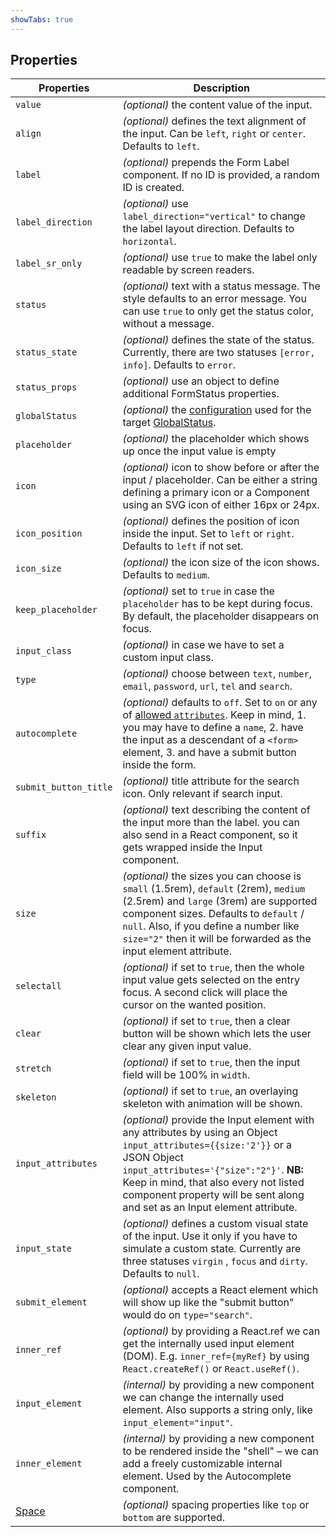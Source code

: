 ```yaml
---
showTabs: true
---
```


## Properties

| Properties                              | Description                                                                                                                                                                                                                                                                                                              |
| --------------------------------------- | ------------------------------------------------------------------------------------------------------------------------------------------------------------------------------------------------------------------------------------------------------------------------------------------------------------------------ |
| `value`                                 | _(optional)_ the content value of the input.                                                                                                                                                                                                                                                                             |
| `align`                                 | _(optional)_ defines the text alignment of the input. Can be `left`, `right` or `center`. Defaults to `left`.                                                                                                                                                                                                            |
| `label`                                 | _(optional)_ prepends the Form Label component. If no ID is provided, a random ID is created.                                                                                                                                                                                                                            |
| `label_direction`                       | _(optional)_ use `label_direction="vertical"` to change the label layout direction. Defaults to `horizontal`.                                                                                                                                                                                                            |
| `label_sr_only`                         | _(optional)_ use `true` to make the label only readable by screen readers.                                                                                                                                                                                                                                               |
| `status`                                | _(optional)_ text with a status message. The style defaults to an error message. You can use `true` to only get the status color, without a message.                                                                                                                                                                     |
| `status_state`                          | _(optional)_ defines the state of the status. Currently, there are two statuses `[error, info]`. Defaults to `error`.                                                                                                                                                                                                    |
| `status_props`                          | _(optional)_ use an object to define additional FormStatus properties.                                                                                                                                                                                                                                                   |
| `globalStatus`                          | _(optional)_ the [configuration](/uilib/components/global-status/properties/#configuration-object) used for the target [GlobalStatus](/uilib/components/global-status).                                                                                                                                                  |
| `placeholder`                           | _(optional)_ the placeholder which shows up once the input value is empty                                                                                                                                                                                                                                                |
| `icon`                                  | _(optional)_ icon to show before or after the input / placeholder. Can be either a string defining a primary icon or a Component using an SVG icon of either 16px or 24px.                                                                                                                                               |
| `icon_position`                         | _(optional)_ defines the position of icon inside the input. Set to `left` or `right`. Defaults to `left` if not set.                                                                                                                                                                                                     |
| `icon_size`                             | _(optional)_ the icon size of the icon shows. Defaults to `medium`.                                                                                                                                                                                                                                                      |
| `keep_placeholder`                      | _(optional)_ set to `true` in case the `placeholder` has to be kept during focus. By default, the placeholder disappears on focus.                                                                                                                                                                                       |
| `input_class`                           | _(optional)_ in case we have to set a custom input class.                                                                                                                                                                                                                                                                |
| `type`                                  | _(optional)_ choose between `text`, `number`, `email`, `password`, `url`, `tel` and `search`.                                                                                                                                                                                                                            |
| `autocomplete`                          | _(optional)_ defaults to `off`. Set to `on` or any of [allowed `attributes`](https://developer.mozilla.org/en-US/docs/Web/HTML/Element/input#attr-autocomplete). Keep in mind, 1. you may have to define a `name`, 2. have the input as a descendant of a `<form>` element, 3. and have a submit button inside the form. |
| `submit_button_title`                   | _(optional)_ title attribute for the search icon. Only relevant if search input.                                                                                                                                                                                                                                         |
| `suffix`                                | _(optional)_ text describing the content of the input more than the label. you can also send in a React component, so it gets wrapped inside the Input component.                                                                                                                                                        |
| `size`                                  | _(optional)_ the sizes you can choose is `small` (1.5rem), `default` (2rem), `medium` (2.5rem) and `large` (3rem) are supported component sizes. Defaults to `default` / `null`. Also, if you define a number like `size="2"` then it will be forwarded as the input element attribute.                                  |
| `selectall`                             | _(optional)_ if set to `true`, then the whole input value gets selected on the entry focus. A second click will place the cursor on the wanted position.                                                                                                                                                                 |
| `clear`                                 | _(optional)_ if set to `true`, then a clear button will be shown which lets the user clear any given input value.                                                                                                                                                                                                        |
| `stretch`                               | _(optional)_ if set to `true`, then the input field will be 100% in `width`.                                                                                                                                                                                                                                             |
| `skeleton`                              | _(optional)_ if set to `true`, an overlaying skeleton with animation will be shown.                                                                                                                                                                                                                                      |
| `input_attributes`                      | _(optional)_ provide the Input element with any attributes by using an Object `input_attributes={{size:'2'}}` or a JSON Object `input_attributes='{"size":"2"}'`. **NB:** Keep in mind, that also every not listed component property will be sent along and set as an Input element attribute.                          |
| `input_state`                           | _(optional)_ defines a custom visual state of the input. Use it only if you have to simulate a custom state. Currently are three statuses `virgin` , `focus` and `dirty`. Defaults to `null`.                                                                                                                            |
| `submit_element`                        | _(optional)_ accepts a React element which will show up like the "submit button" would do on `type="search"`.                                                                                                                                                                                                            |
| `inner_ref`                             | _(optional)_ by providing a React.ref we can get the internally used input element (DOM). E.g. `inner_ref={myRef}` by using `React.createRef()` or `React.useRef()`.                                                                                                                                                     |
| `input_element`                         | _(internal)_ by providing a new component we can change the internally used element. Also supports a string only, like `input_element="input"`.                                                                                                                                                                          |
| `inner_element`                         | _(internal)_ by providing a new component to be rendered inside the "shell" – we can add a freely customizable internal element. Used by the Autocomplete component.                                                                                                                                                     |
| [Space](/uilib/layout/space/properties) | _(optional)_ spacing properties like `top` or `bottom` are supported.                                                                                                                                                                                                                                                    |
